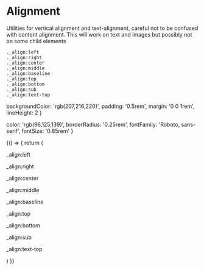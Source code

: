 
<Meta title="3. Modifiers/Alignment" />

# Alignment

Utilities for vertical alignment and text-alignment, careful not to be confused with content alignment. This will work on text and images but possibly not on some child elements

```
._align:left
._align:right
._align:center
._align:middle
._align:baseline
._align:top
._align:bottom
._align:sub
._align:text-top
```


  backgroundColor: 'rgb(207,216,220)',
  padding: '0.5rem',
  margin: '0 0 1rem',
  lineHeight: 2
}

  color: 'rgb(96,125,139)',
  borderRadius: '0.25rem',
  fontFamily: 'Roboto, sans-serif',
  fontSize: '0.85rem'
}

<Story name="Default">
  {() => {
    return (
      <div>
        <p style={parentStyle} class="_align:left">
          _align:left
        </p>
        <p style={parentStyle} class="_align:right">
          _align:right
        </p>
        <p style={parentStyle} class="_align:center">
          _align:center
        </p>
        <p style={parentStyle}>
          <span>_align</span><span style={childStyle} class="_align:middle">:middle</span>
        </p>
        <p style={parentStyle}>
          <span>_align</span><span style={childStyle} class="_align:baseline">:baseline</span>
        </p>
        <p style={parentStyle}>
          <span>_align</span><span style={childStyle} class="_align:top">:top</span>
        </p>
        <p style={parentStyle}>
          <span>_align</span><span style={childStyle} class="_align:bottom">:bottom</span>
        </p>
        <p style={parentStyle}>
          <span>_align</span><span style={childStyle} class="_align:sub">:sub</span>
        </p>
        <p style={parentStyle}>
          <span>_align</span><span style={childStyle} class="_align:text-top">:text-top</span>
        </p>
      </div>
    )
  }}
</Story>